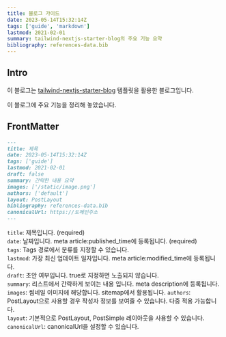 ```yaml
---
title: 블로그 가이드
date: 2023-05-14T15:32:14Z
tags: ['guide', 'markdown']
lastmod: 2021-02-01
summary: tailwind-nextjs-starter-blog의 주요 기능 요약
bibliography: references-data.bib
---
```


## Intro

이 블로그는 [tailwind-nextjs-starter-blog](https://github.com/timlrx/tailwind-nextjs-starter-blog) 템플릿을 활용한 블로그입니다.

이 블로그에 주요 기능을 정리해 놓았습니다.

## FrontMatter

```md
---
title: 제목
date: 2023-05-14T15:32:14Z
tags: ['guide']
lastmod: 2021-02-01
draft: false
summary: 간략한 내용 요약
images: ['/static/image.png']
authors: ['default']
layout: PostLayout
bibliography: references-data.bib
canonicalUrl: https://도메인주소
---
```

`title`: 제목입니다. (required)  
`date`: 날짜입니다. meta article:published_time에 등록됩니다. (required)  
`tags`: Tags 경로에서 분류를 지정할 수 있습니다.  
`lastmod`: 가장 최신 업데이트 일자입니다. meta article:modified_time에 등록됩니다.  
`draft`: 초안 여부입니다. true로 지정하면 노출되지 않습니다.  
`summary`: 리스트에서 간략하게 보이는 내용 입니다. meta description에 등록됩니다.  
`images`: 썸네일 이미지에 해당합니다. sitemap에서 활용됩니다.
`authors`: PostLayout으로 사용할 경우 작성자 정보를 보여줄 수 있습니다. 다중 적용 가능합니다.  
`layout`: 기본적으로 PostLayout, PostSimple 레이아웃을 사용할 수 있습니다.  
`canonicalUrl`: canonicalUrl을 설정할 수 있습니다.

